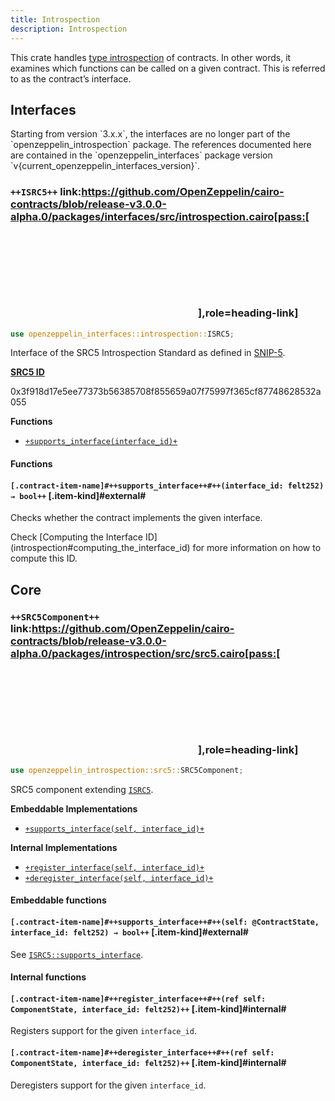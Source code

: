 ```yaml
---
title: Introspection
description: Introspection
---
```


This crate handles [type introspection](https://en.wikipedia.org/wiki/Type_introspection) of contracts. In other words, it examines which functions can be called on a given contract. This is referred to as the contract’s interface.

## Interfaces

<Callout>
Starting from version `3.x.x`, the interfaces are no longer part of the `openzeppelin_introspection` package. The references
</Callout>
documented here are contained in the `openzeppelin_interfaces` package version `v{current_openzeppelin_interfaces_version}`.

### `++ISRC5++` link:https://github.com/OpenZeppelin/cairo-contracts/blob/release-v3.0.0-alpha.0/packages/interfaces/src/introspection.cairo[pass:[<svg class="icon"><use href="#github-icon"/></svg>],role=heading-link]

```rust
use openzeppelin_interfaces::introspection::ISRC5;
```

Interface of the SRC5 Introspection Standard as defined in [SNIP-5](https://github.com/starknet-io/SNIPs/blob/main/SNIPS/snip-5.md).

**[SRC5 ID](api/introspection.adoc#ISRC5)**

0x3f918d17e5ee77373b56385708f855659a07f75997f365cf87748628532a055

**Functions**

* [`+supports_interface(interface_id)+`](#`[.contract-item-name]#++supports_interface++#++(interface_id:-felt252)-→-bool++`-[.item-kind]#external#)

#### Functions

#### `[.contract-item-name]#++supports_interface++#++(interface_id: felt252) → bool++` [.item-kind]#external#

Checks whether the contract implements the given interface.

<Callout>
Check [Computing the Interface ID](introspection#computing_the_interface_id) for more information
</Callout>
on how to compute this ID.

## Core

### `++SRC5Component++` link:https://github.com/OpenZeppelin/cairo-contracts/blob/release-v3.0.0-alpha.0/packages/introspection/src/src5.cairo[pass:[<svg class="icon"><use href="#github-icon"/></svg>],role=heading-link]

```rust
use openzeppelin_introspection::src5::SRC5Component;
```

SRC5 component extending [`ISRC5`](#`++isrc5++`-link:https://github.com/openzeppelin/cairo-contracts/blob/release-v3.0.0-alpha.0/packages/interfaces/src/introspection.cairo[pass:[<svg-class="icon"><use-href="#github-icon"/></svg>],role=heading-link]).

<a name="SRC5Component-Embeddable-Impls"></a>**Embeddable Implementations**

* [`+supports_interface(self, interface_id)+`](#`[.contract-item-name]#++supports_interface++#++(self:-@contractstate,-interface_id:-felt252)-→-bool++`-[.item-kind]#external#)

**Internal Implementations**

* [`+register_interface(self, interface_id)+`](#`[.contract-item-name]#++register_interface++#++(ref-self:-componentstate,-interface_id:-felt252)++`-[.item-kind]#internal#)
* [`+deregister_interface(self, interface_id)+`](#`[.contract-item-name]#++deregister_interface++#++(ref-self:-componentstate,-interface_id:-felt252)++`-[.item-kind]#internal#)

#### Embeddable functions

#### `[.contract-item-name]#++supports_interface++#++(self: @ContractState, interface_id: felt252) → bool++` [.item-kind]#external#

See [`ISRC5::supports_interface`](#`[.contract-item-name]#++supports_interface++#++(interface_id:-felt252)-→-bool++`-[.item-kind]#external#).

#### Internal functions

#### `[.contract-item-name]#++register_interface++#++(ref self: ComponentState, interface_id: felt252)++` [.item-kind]#internal#

Registers support for the given `interface_id`.

#### `[.contract-item-name]#++deregister_interface++#++(ref self: ComponentState, interface_id: felt252)++` [.item-kind]#internal#

Deregisters support for the given `interface_id`.
